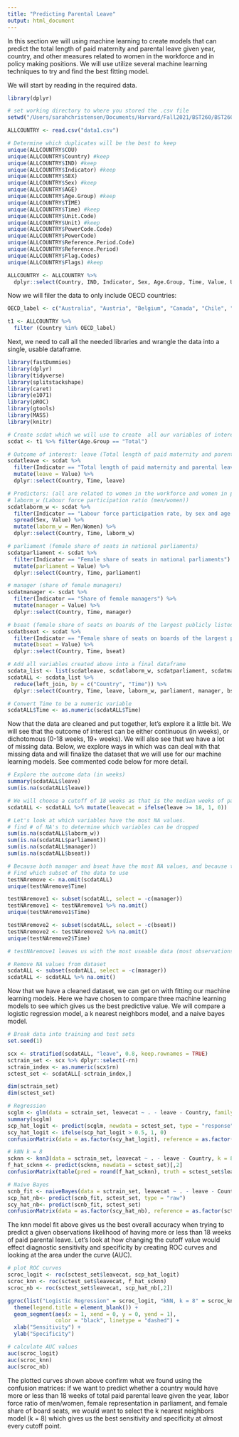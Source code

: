 ```yaml
---
title: "Predicting Parental Leave"
output: html_document
---
```


In this section we will using machine learning to create models that can predict the total length of paid maternity and parental leave given year, country, and other measures related to women in the workforce and in policy making positions. We will use utilize several machine learning techniques to try and find the best fitting model. 

We will start by reading in the required data. 

```r
library(dplyr)

# set working directory to where you stored the .csv file
setwd("/Users/sarahchristensen/Documents/Harvard/Fall2021/BST260/BST260FinalProject") 

ALLCOUNTRY <- read.csv("data1.csv")

# Determine which duplicates will be the best to keep 
unique(ALLCOUNTRY$COU)
unique(ALLCOUNTRY$Country) #keep
unique(ALLCOUNTRY$IND) #keep
unique(ALLCOUNTRY$Indicator) #keep
unique(ALLCOUNTRY$SEX) 
unique(ALLCOUNTRY$Sex) #keep
unique(ALLCOUNTRY$AGE)
unique(ALLCOUNTRY$Age.Group) #keep
unique(ALLCOUNTRY$TIME)
unique(ALLCOUNTRY$Time) #keep
unique(ALLCOUNTRY$Unit.Code)
unique(ALLCOUNTRY$Unit) #keep
unique(ALLCOUNTRY$PowerCode.Code)
unique(ALLCOUNTRY$PowerCode)
unique(ALLCOUNTRY$Reference.Period.Code)
unique(ALLCOUNTRY$Reference.Period)
unique(ALLCOUNTRY$Flag.Codes)
unique(ALLCOUNTRY$Flags) #keep

ALLCOUNTRY <- ALLCOUNTRY %>% 
  dplyr::select(Country, IND, Indicator, Sex, Age.Group, Time, Value, Unit, Flags)
```

Now we will filer the data to only include OECD countries:

```r
OECD_label <- c("Australia", "Austria", "Belgium", "Canada", "Chile", "Colombia", "Costa Rica", "Czech Republic", "Denmark", "Estonia", "Finland", "France", "Germany", "Greece", "Hungary", "Iceland", "Ireland", "Israel", "Italy", "Japan", "Korea", "Latvia", "Lithuania", "Luxembourg", "Mexico", "Netherlands", "New Zealand", "Norway", "Poland", "Portugal", "Slovak Republic", "Slovenia", "Spain", "Sweden", "Switzerland", "Turkey", "United Kingdom", "United States")

t1 <- ALLCOUNTRY %>%
  filter (Country %in% OECD_label)
```

Next, we need to call all the needed libraries and wrangle the data into a single, usable dataframe. 

```r
library(fastDummies)
library(dplyr)
library(tidyverse)
library(splitstackshape)
library(caret)
library(e1071)
library(pROC)
library(gtools)
library(MASS)
library(knitr)

# Create scdat which we will use to create  all our variables of interest
scdat <- t1 %>% filter(Age.Group == "Total")

# Outcome of interest: leave (Total length of paid maternity and parental leave)
scdatleave <- scdat %>% 
  filter(Indicator == "Total length of paid maternity and parental leave") %>%
  mutate(leave = Value) %>%
  dplyr::select(Country, Time, leave)

# Predictors: (all are related to women in the workforce and women in policy making positions)
# laborm_w (Labour force participation ratio (men/women)) 
scdatlaborm_w <- scdat %>% 
  filter(Indicator == "Labour force participation rate, by sex and age group ") %>% 
  spread(Sex, Value) %>% 
  mutate(laborm_w = Men/Women) %>%
  dplyr::select(Country, Time, laborm_w)

# parliament (female share of seats in national parliaments)
scdatparliament <- scdat %>% 
  filter(Indicator == "Female share of seats in national parliaments") %>%
  mutate(parliament = Value) %>%
  dplyr::select(Country, Time, parliament)

# manager (share of female managers)
scdatmanager <- scdat %>%
  filter(Indicator == "Share of female managers") %>%
  mutate(manager = Value) %>%
  dplyr::select(Country, Time, manager)

# bseat (female share of seats on boards of the largest publicly listed companies)
scdatbseat <- scdat %>% 
  filter(Indicator == "Female share of seats on boards of the largest publicly listed companies") %>% 
  mutate(bseat = Value) %>%
  dplyr::select(Country, Time, bseat)

# Add all variables created above into a final dataframe
scdata_list <- list(scdatleave, scdatlaborm_w, scdatparliament, scdatmanager, scdatbseat)
scdatALL <- scdata_list %>% 
  reduce(left_join, by = c("Country", "Time")) %>% 
  dplyr::select(Country, Time, leave, laborm_w, parliament, manager, bseat)

# Convert Time to be a numeric variable
scdatALL$Time <- as.numeric(scdatALL$Time)
```

Now that the data are cleaned and put together, let's explore it a little bit. We will see that the outcome of interest can be either continuous (in weeks), or dichotomous (0-18 weeks, 19+ weeks). We will also see that we have a lot of missing data. Below, we explore ways in which was can deal with that missing data and will finalize the dataset that we will use for our machine learning models. See commented code below for more detail.

```r
# Explore the outcome data (in weeks)
summary(scdatALL$leave)
sum(is.na(scdatALL$leave))

# We will choose a cutoff of 18 weeks as that is the median weeks of paid parental leave
scdatALL <- scdatALL %>% mutate(leavecat = ifelse(leave >= 18, 1, 0))

# Let's look at which variables have the most NA values. 
# find # of NA's to determine which variables can be dropped
sum(is.na(scdatALL$laborm_w))
sum(is.na(scdatALL$parliament))
sum(is.na(scdatALL$manager))
sum(is.na(scdatALL$bseat))

# Because both manager and bseat have the most NA values, and because they both measure similar things, lets see what happens to our dataset if we drop each of those variables and then omit all NAs, 
# Find which subset of the data to use
testNAremove <- na.omit(scdatALL)
unique(testNAremove$Time)

testNAremove1 <- subset(scdatALL, select = -c(manager))
testNAremove1 <- testNAremove1 %>% na.omit()
unique(testNAremove1$Time)

testNAremove2 <- subset(scdatALL, select = -c(bseat))
testNAremove2 <- testNAremove2 %>% na.omit()
unique(testNAremove2$Time)

# testNAremove1 leaves us with the most useable data (most observations) and spans the longest amount of time (2003 - 2016)

# Remove NA values from dataset
scdatALL <- subset(scdatALL, select = -c(manager))
scdatALL <- scdatALL %>% na.omit()
```

Now that we have a cleaned dataset, we can get on with fitting our machine learning models. Here we have chosen to compare three machine learning models to see which gives us the best predictive value. We will compare a logistic regression model, a k nearest neighbors model, and a naive bayes model. 

```r
# Break data into training and test sets
set.seed(1)

scx <- stratified(scdatALL, "leave", 0.8, keep.rownames = TRUE)
sctrain_set <- scx %>% dplyr::select(-rn)
sctrain_index <- as.numeric(scx$rn)
sctest_set <- scdatALL[-sctrain_index,]

dim(sctrain_set)
dim(sctest_set)

# Regression
scglm <- glm(data = sctrain_set, leavecat ~ . - leave - Country, family = "binomial")
summary(scglm)
scp_hat_logit <- predict(scglm, newdata = sctest_set, type = "response")
scy_hat_logit <- ifelse(scp_hat_logit > 0.5, 1, 0)
confusionMatrix(data = as.factor(scy_hat_logit), reference = as.factor(sctest_set$leavecat))

# kNN k = 8
scknn <- knn3(data = sctrain_set, leavecat ~ . - leave - Country, k = 8)
f_hat_scknn <- predict(scknn, newdata = sctest_set)[,2]
confusionMatrix(table(pred = round(f_hat_scknn), truth = sctest_set$leavecat))

# Naive Bayes 
scnb_fit <- naiveBayes(data = sctrain_set, leavecat ~ . - leave - Country)
scp_hat_nb<- predict(scnb_fit, sctest_set, type = "raw")
scy_hat_nb<- predict(scnb_fit, sctest_set)
confusionMatrix(data = as.factor(scy_hat_nb), reference = as.factor(sctest_set$leavecat))
```

The knn model fit above gives us the best overall accuracy when trying to predict a given observations likelihood of having more or less than 18 weeks of paid parental leave. Let's look at how changing the cutoff value would effect diagnostic sensitivity and specificity by creating ROC curves and looking at the area under the curve (AUC). 

```r
# plot ROC curves
scroc_logit <- roc(sctest_set$leavecat, scp_hat_logit)
scroc_knn <- roc(sctest_set$leavecat, f_hat_scknn)
scroc_nb <- roc(sctest_set$leavecat, scp_hat_nb[,2])

ggroc(list("Logistic Regression" = scroc_logit, "kNN, k = 8" = scroc_knn, "Naive Bayes" = scroc_nb)) +
  theme(legend.title = element_blank()) +
  geom_segment(aes(x = 1, xend = 0, y = 0, yend = 1), 
               color = "black", linetype = "dashed") +
  xlab("Sensitivity") +
  ylab("Specificity")

# calculate AUC values
auc(scroc_logit)
auc(scroc_knn)
auc(scroc_nb)
```

The plotted curves shown above confirm what we found using the confusion matrices: if we want to predict whether a country would have more or less than 18 weeks of total paid parental leave given the year, labor force ratio of men/women, female representation in parliament, and female share of board seats, we would want to select the k nearest neighbors model (k = 8) which gives us the best sensitivity and specificity at almost every cutoff point. 
